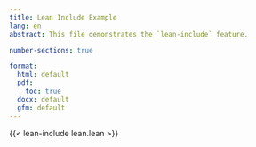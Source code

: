 ```yaml
---
title: Lean Include Example
lang: en
abstract: This file demonstrates the `lean-include` feature.

number-sections: true

format:
  html: default
  pdf:
    toc: true
  docx: default
  gfm: default
---
```


{{< lean-include lean.lean >}}